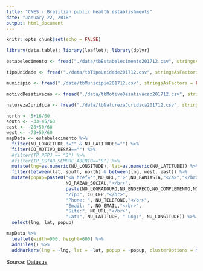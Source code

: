 ```yaml
---
title: "CNES - Brazilian public health establishments"
date: "January 22, 2018"
output: html_document
---
```


```r
knitr::opts_chunk$set(echo = FALSE)
```

```r
library(data.table); library(leaflet); library(dplyr)
```
```r
estabelecimento <- fread("./data/tbEstabelecimento201712.csv", stringsAsFactors = FALSE, data.table=FALSE, verbose = FALSE, showProgress = FALSE)
```

```r
tipoUnidade <- fread("./data/tbTipoUnidade201712.csv", stringsAsFactors = FALSE, data.table=FALSE)
```

```r
municipio <- fread("./data/tbMunicipio201712.csv", stringsAsFactors = FALSE, data.table=FALSE)
```

```r
motivoDesativacao <- fread("./data/tbMotivoDesativacao201712.csv", stringsAsFactors = FALSE, data.table=FALSE)
```

```r
naturezaJuridica <- fread("./data/tbNaturezaJuridica201712.csv", stringsAsFactors = FALSE, data.table=FALSE)
```

```r
north <- 5+16/60
south <- -33+45/60
east <- -28+50/60
west <- -73+59/60
mapData <- estabelecimento %>%
  filter(NU_LONGITUDE !="" & NU_LATITUDE!="") %>%
  filter(CO_MOTIVO_DESAB=="") %>%
  #filter(TP_PFPJ == "3") %>%
  #filter(TP_ESTAB_SEMPRE_ABERTO=="S") %>%
  mutate(lng=as.numeric(NU_LONGITUDE), lat=as.numeric(NU_LATITUDE)) %>%
  filter(between(lat, south, north) & between(lng, west, east)) %>%
  mutate(popup=paste0("<a href='",NO_URL,"'>",NO_FANTASIA,"</a>","</br>",
                      NO_RAZAO_SOCIAL,"</br>",
                      paste(NO_LOGRADOURO,NU_ENDERECO,NO_COMPLEMENTO,NO_BAIRRO), "</br>",
                      "Zip:", CO_CEP,"</br>",
                      "Phone: ", NU_TELEFONE,"</br>",
                      "Email: ", NO_EMAIL,"</br>",
                      "Site:", NO_URL,"</br>",
                      "Lat:", NU_LATITUDE, " Lng:", NU_LONGITUDE)) %>%
  select(lng, lat, popup)
```

```r
mapData %>%
  leaflet(width=900, height=600) %>%
  addTiles() %>%
  addMarkers(lng = ~lng, lat = ~lat, popup = ~popup, clusterOptions = markerClusterOptions())
```

Source: [Datasus](http://cnes.datasus.gov.br/)